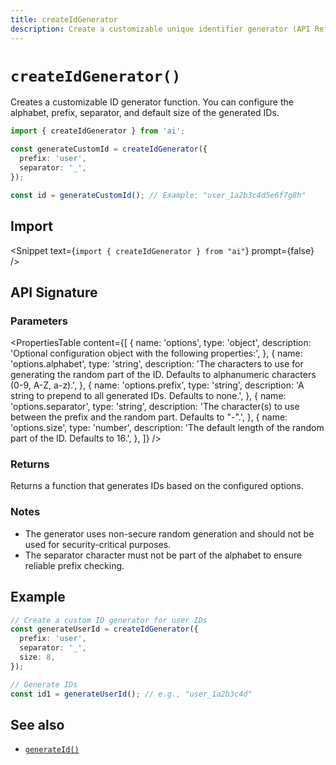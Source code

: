 ```yaml
---
title: createIdGenerator
description: Create a customizable unique identifier generator (API Reference)
---
```


# `createIdGenerator()`

Creates a customizable ID generator function. You can configure the alphabet, prefix, separator, and default size of the generated IDs.

```ts
import { createIdGenerator } from 'ai';

const generateCustomId = createIdGenerator({
  prefix: 'user',
  separator: '_',
});

const id = generateCustomId(); // Example: "user_1a2b3c4d5e6f7g8h"
```

## Import

<Snippet text={`import { createIdGenerator } from "ai"`} prompt={false} />

## API Signature

### Parameters

<PropertiesTable
  content={[
    {
      name: 'options',
      type: 'object',
      description:
        'Optional configuration object with the following properties:',
    },
    {
      name: 'options.alphabet',
      type: 'string',
      description:
        'The characters to use for generating the random part of the ID. Defaults to alphanumeric characters (0-9, A-Z, a-z).',
    },
    {
      name: 'options.prefix',
      type: 'string',
      description:
        'A string to prepend to all generated IDs. Defaults to none.',
    },
    {
      name: 'options.separator',
      type: 'string',
      description:
        'The character(s) to use between the prefix and the random part. Defaults to "-".',
    },
    {
      name: 'options.size',
      type: 'number',
      description:
        'The default length of the random part of the ID. Defaults to 16.',
    },
  ]}
/>

### Returns

Returns a function that generates IDs based on the configured options.

### Notes

- The generator uses non-secure random generation and should not be used for security-critical purposes.
- The separator character must not be part of the alphabet to ensure reliable prefix checking.

## Example

```ts
// Create a custom ID generator for user IDs
const generateUserId = createIdGenerator({
  prefix: 'user',
  separator: '_',
  size: 8,
});

// Generate IDs
const id1 = generateUserId(); // e.g., "user_1a2b3c4d"
```

## See also

- [`generateId()`](/docs/reference/ai-toolkit-core/generate-id)
